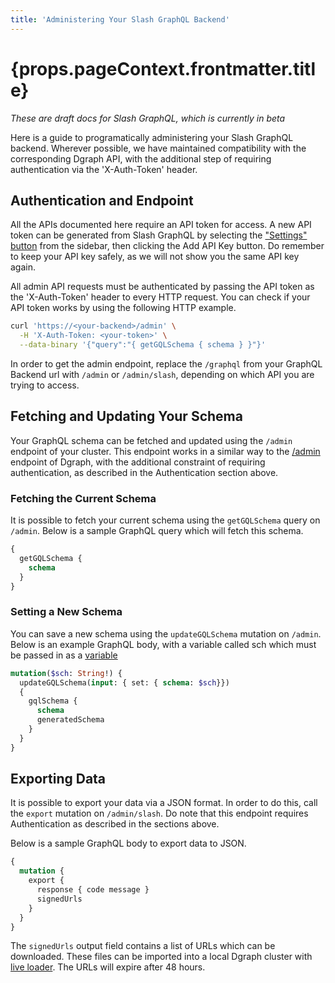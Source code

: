 ```yaml
---
title: 'Administering Your Slash GraphQL Backend'
---
```

<h1>{props.pageContext.frontmatter.title}</h1>

*These are draft docs for Slash GraphQL, which is currently in beta*

Here is a guide to programatically administering your Slash GraphQL backend. Wherever possible, we have maintained compatibility with the corresponding Dgraph API, with the additional step of requiring authentication via the 'X-Auth-Token' header.

## Authentication and Endpoint

All the APIs documented here require an API token for access. A new API token can be generated from Slash GraphQL by selecting the ["Settings" button](https://slash.dgraph.io/_/settings) from the sidebar, then clicking the Add API Key button. Do remember to keep your API key safely, as we will not show you the same API key again.

All admin API requests must be authenticated by passing the API token as the 'X-Auth-Token' header to every HTTP request. You can check if your API token works by using the following HTTP example.

```sh
curl 'https://<your-backend>/admin' \
  -H 'X-Auth-Token: <your-token>' \
  --data-binary '{"query":"{ getGQLSchema { schema } }"}'
```

In order to get the admin endpoint, replace the `/graphql` from your GraphQL Backend url with `/admin` or `/admin/slash`, depending on which API you are trying to access.

## Fetching and Updating Your Schema

Your GraphQL schema can be fetched and updated using the `/admin` endpoint of your cluster. This endpoint works in a similar way to the [/admin](https://graphql.dgraph.io/doc/admin) endpoint of Dgraph, with the additional constraint of requiring authentication, as described in the Authentication section above.

### Fetching the Current Schema

It is possible to fetch your current schema using the `getGQLSchema` query on `/admin`. Below is a sample GraphQL query which will fetch this schema.
```graphql
{
  getGQLSchema {
    schema
  }
}
```

### Setting a New Schema

You can save a new schema using the `updateGQLSchema` mutation on `/admin`. Below is an example GraphQL body, with a variable called sch which must be passed in as a [variable](https://graphql.org/graphql-js/passing-arguments/)

```graphql
mutation($sch: String!) {
  updateGQLSchema(input: { set: { schema: $sch}})
  {
    gqlSchema {
      schema
      generatedSchema
    }
  }
}
```

## Exporting Data

It is possible to export your data via a JSON format. In order to do this, call the `export` mutation on `/admin/slash`. Do note that this endpoint requires Authentication as described in the sections above.

Below is a sample GraphQL body to export data to JSON.

```graphql
{
  mutation {
    export {
      response { code message }
      signedUrls
    }
  }
}
```

The `signedUrls` output field contains a list of URLs which can be downloaded. These files can be imported into a local Dgraph cluster with [live loader](https://dgraph.io/docs/deploy/#live-loader). The URLs will expire after 48 hours.
